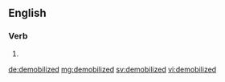 ==English==

===Verb===
{{head|en|verb form}}

# {{en-past of|demobilize}}

[[de:demobilized]]
[[mg:demobilized]]
[[sv:demobilized]]
[[vi:demobilized]]